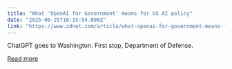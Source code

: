 ```yaml
---
title: "What 'OpenAI for Government' means for US AI policy"
date: "2025-06-25T18:15:54.000Z"
link: "https://www.zdnet.com/article/what-openai-for-government-means-for-us-ai-policy/"
---
```


ChatGPT goes to Washington. First stop, Department of Defense.

[Read more](https://www.zdnet.com/article/what-openai-for-government-means-for-us-ai-policy/)
